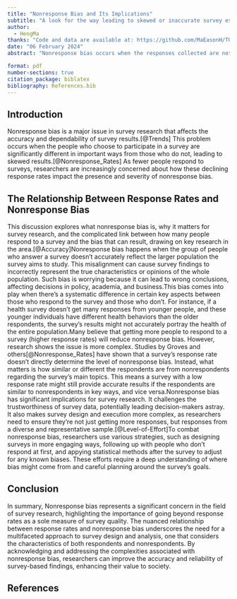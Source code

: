 ```yaml
---
title: "Nonresponse Bias and Its Implications"
subtitle: "A look for the way leading to skewed or inaccurate survey estimates with its implication."
author: 
  - HengMa
thanks: "Code and data are available at: https://github.com/MaEasonH/TUT5"
date: "06 February 2024"
abstract: "Nonresponse bias occurs when the responses collected are not representative of the population intended to be analyzed, leading to skewed or inaccurate survey estimates. The concern is that as response rates decline, the potential for nonresponse bias increases, potentially compromising the quality of survey-based research findings [@Nonresponse_Rates]. However, the relationship between response rates and nonresponse bias is complex and not always direct. Groves  and Peytcheva and Groves have shown that low response rates do not necessarily equate to high nonresponse bias, as the bias depends more on the degree of difference between respondents and nonrespondents regarding the main survey variables than on the response rate itself."

format: pdf
number-sections: true
citation_package: biblatex
bibliography: References.bib
---
```


## Introduction 

Nonresponse bias is a major issue in survey research that affects the accuracy and dependability of survey results.[@Trends] This problem occurs when the people who choose to participate in a survey are significantly different in important ways from those who do not, leading to skewed results.[@Nonresponse_Rates] As fewer people respond to surveys, researchers are increasingly concerned about how these declining response rates impact the presence and severity of nonresponse bias. 

## The Relationship Between Response Rates and Nonresponse Bias
This discussion explores what nonresponse bias is, why it matters for survey research, and the complicated link between how many people respond to a survey and the bias that can result, drawing on key research in the area.[@Accuracy]Nonresponse bias happens when the group of people who answer a survey doesn't accurately reflect the larger population the survey aims to study. This misalignment can cause survey findings to incorrectly represent the true characteristics or opinions of the whole population. Such bias is worrying because it can lead to wrong conclusions, affecting decisions in policy, academia, and business.This bias comes into play when there's a systematic difference in certain key aspects between those who respond to the survey and those who don't. For instance, if a health survey doesn't get many responses from younger people, and these younger individuals have different health behaviors than the older respondents, the survey's results might not accurately portray the health of the entire population.Many believe that getting more people to respond to a survey (higher response rates) will reduce nonresponse bias. However, research shows the issue is more complex. Studies by Groves and others[@Nonresponse_Rates] have shown that a survey's response rate doesn't directly determine the level of nonresponse bias. Instead, what matters is how similar or different the respondents are from nonrespondents regarding the survey's main topics. This means a survey with a low response rate might still provide accurate results if the respondents are similar to nonrespondents in key ways, and vice versa.Nonresponse bias has significant implications for survey research. It challenges the trustworthiness of survey data, potentially leading decision-makers astray. It also makes survey design and execution more complex, as researchers need to ensure they're not just getting more responses, but responses from a diverse and representative sample.[@Level-of-Effort]To combat nonresponse bias, researchers use various strategies, such as designing surveys in more engaging ways, following up with people who don't respond at first, and appying statistical methods after the survey to adjust for any known biases. These efforts require a deep understanding of where bias might come from and careful planning around the survey's goals.


## Conclusion
In summary, Nonresponse bias represents a significant concern in the field of survey research, highlighting the importance of going beyond response rates as a sole measure of survey quality. The nuanced relationship between response rates and nonresponse bias underscores the need for a multifaceted approach to survey design and analysis, one that considers the characteristics of both respondents and nonrespondents. By acknowledging and addressing the complexities associated with nonresponse bias, researchers can improve the accuracy and reliability of survey-based findings, enhancing their value to society.

## References
